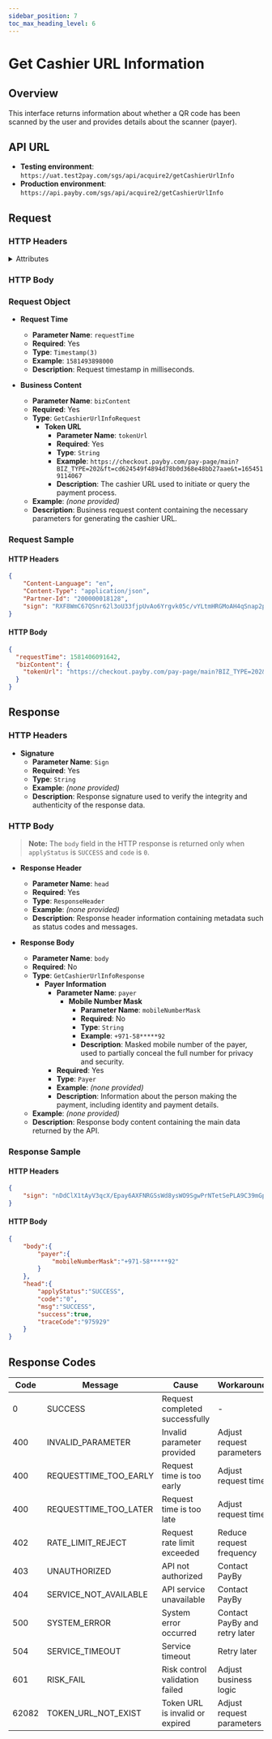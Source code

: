 ```yaml
---
sidebar_position: 7
toc_max_heading_level: 6
---
```



# Get Cashier URL Information

## Overview

This interface returns information about whether a QR code has been scanned by the user and provides details about the scanner (payer).

## API URL

- **Testing environment**: `https://uat.test2pay.com/sgs/api/acquire2/getCashierUrlInfo`
- **Production environment**: `https://api.payby.com/sgs/api/acquire2/getCashierUrlInfo`

## Request

### HTTP Headers

<details>
  <summary>Attributes</summary>
  <RequestHeader/>
</details>

### HTTP Body



### **Request Object**

- **Request Time**  
	- **Parameter Name**: `requestTime`  
	- **Required**: Yes  
	- **Type**: `Timestamp(3)`  
	- **Example**: `1581493898000`  
	- **Description**: Request timestamp in milliseconds.

- **Business Content**  
	- **Parameter Name**: `bizContent`  
	- **Required**: Yes  
	- **Type**: `GetCashierUrlInfoRequest`
		- **Token URL**  
			- **Parameter Name**: `tokenUrl`  
			- **Required**: Yes  
			- **Type**: `String`  
			- **Example**: `https://checkout.payby.com/pay-page/main?BIZ_TYPE=202&ft=cd624549f4894d78b0d368e48bb27aae&t=1654519114067`  
			- **Description**: The cashier URL used to initiate or query the payment process.
	- **Example**: *(none provided)*  
	- **Description**: Business request content containing the necessary parameters for generating the cashier URL.


### Request Sample

#### HTTP Headers

```json
{
    "Content-Language": "en",
    "Content-Type": "application/json",
    "Partner-Id": "200000018128",
    "sign": "RXF8WmC67QSnr62l3oU33fjpUvAo6Yrgvk05c/vYLtmHRGMoAH4qSnap2pto3mY7KgyP5wkNUsyQXJ/ZwbfccSONLb5zA7Z7q74IsOwdJw3BKXxVWr4tfjkA02Pfcp0cZWjE/Y8jTcbtgdc5VI90LNmkgPWbrSlDbNW8p3NlhnKg+Xfl95SgMBPF9afttsU/2a5jLnZXSVcXoSthxpJ6XkZwd45+jhOjBguT+IC8uLVSNRvwDisRGgf9PYv39OH6ITEhbY2sgjkdzBZBOZlt7awy2vkMEsePsuafwrNhuz7xzjj55PzNzk8+zCUu/791OhC/eFUyGimtDw5mX9cyQw=="
}
```

#### HTTP Body

```json
{
  "requestTime": 1581406091642,
  "bizContent": {
    "tokenUrl": "https://checkout.payby.com/pay-page/main?BIZ_TYPE=202&ft=cd624549f4894d78b0d368e48bb27aae&t=1654519114067"
  }
}
```

## Response

### HTTP Headers

- **Signature**  
	- **Parameter Name**: `Sign`  
	- **Required**: Yes  
	- **Type**: `String`  
	- **Example**: *(none provided)*  
	- **Description**: Response signature used to verify the integrity and authenticity of the response data.


### HTTP Body

>  **Note:** The `body` field in the HTTP response is returned only when `applyStatus` is `SUCCESS` and `code` is `0`.

- **Response Header**  
	- **Parameter Name**: `head`  
	- **Required**: Yes  
	- **Type**: `ResponseHeader`  
	- **Example**: *(none provided)*  
	- **Description**: Response header information containing metadata such as status codes and messages.

- **Response Body**  
	- **Parameter Name**: `body`  
	- **Required**: No  
	- **Type**: `GetCashierUrlInfoResponse`  
		- **Payer Information**  
			- **Parameter Name**: `payer`  
				- **Mobile Number Mask**  
					- **Parameter Name**: `mobileNumberMask`  
					- **Required**: No  
					- **Type**: `String`  
					- **Example**: `+971-58*****92`  
					- **Description**: Masked mobile number of the payer, used to partially conceal the full number for privacy and security.
			- **Required**: Yes  
			- **Type**: `Payer`  
			- **Example**: *(none provided)*  
			- **Description**: Information about the person making the payment, including identity and payment details.
	- **Example**: *(none provided)*  
	- **Description**: Response body content containing the main data returned by the API.

### Response Sample

#### HTTP Headers

```json
{
	"sign": "nDdClX1tAyV3qcX/Epay6AXFNRGSsWd8ysWO9SgwPrNTetSePLA9C39mGp6qRbjJeqXLEnYLwSkBu5eKdtyVX3tflGLiV2kvRjVfYpTCjXdVL2Pcnv2w+ghjHe2jL988iklk7q5AjAgdtXNphpHcTes9pk6W3bVCbvijH6at0fExUtZ91L1LrnPGELT1IJm/lFW3w4KLh0Gxs7FzDPI9RDfUemObNlRzV8kCtkWahwPgs/hBnS69GyYDKN7ihQX2UiLuP239wl6IA+VG/ZZKHPhLs8bbuOS+LKWORIp6jRt+JsAx7c/Ot1RNyOnHKxPRKJ8bVTohEp39yUz/HwG8oA=="
}
```

#### HTTP Body

```json
{
    "body":{
        "payer":{
            "mobileNumberMask":"+971-58*****92"
        }
    },
    "head":{
        "applyStatus":"SUCCESS",
        "code":"0",
        "msg":"SUCCESS",
        "success":true,
        "traceCode":"975929"
    }
}
```

## Response Codes

| Code  | Message               | Cause                           | Workaround                    |
| ----- | --------------------- | ------------------------------- | ----------------------------- |
| 0     | SUCCESS               | Request completed successfully  | -                             |
| 400   | INVALID_PARAMETER     | Invalid parameter provided      | Adjust request parameters     |
| 400   | REQUESTTIME_TOO_EARLY | Request time is too early       | Adjust request time           |
| 400   | REQUESTTIME_TOO_LATER | Request time is too late        | Adjust request time           |
| 402   | RATE_LIMIT_REJECT     | Request rate limit exceeded     | Reduce request frequency      |
| 403   | UNAUTHORIZED          | API not authorized              | Contact PayBy                 |
| 404   | SERVICE_NOT_AVAILABLE | API service unavailable         | Contact PayBy                 |
| 500   | SYSTEM_ERROR          | System error occurred           | Contact PayBy and retry later |
| 504   | SERVICE_TIMEOUT       | Service timeout                 | Retry later                   |
| 601   | RISK_FAIL             | Risk control validation failed  | Adjust business logic         |
| 62082 | TOKEN_URL_NOT_EXIST   | Token URL is invalid or expired | Adjust request parameters     |
